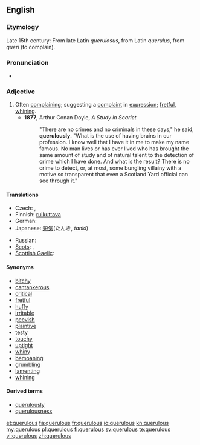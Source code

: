 ==English==

===Etymology===
Late 15th century: From late Latin ''querulosus'', from Latin ''querulus'', from ''queri'' (to complain).

===Pronunciation===
* {{rfp|lang=en}}

===Adjective===
{{en-adj}}

# Often [[complain]]ing; suggesting a [[complaint]] in [[expression]]; [[fret|fretful]], [[whine|whining]].
#* '''1877''', Arthur Conan Doyle, ''A Study in Scarlet''
#*: "There are no crimes and no criminals in these days," he said, '''querulously'''. "What is the use of having brains in our profession. I know well that I have it in me to make my name famous. No man lives or has ever lived who has brought the same amount of study and of natural talent to the detection of crime which I have done. And what is the result? There is no crime to detect, or, at most, some bungling villainy with a motive so transparent that even a Scotland Yard official can see through it."

====Translations====
{{trans-top|often complaining}}
* Czech: {{t-|cs|fňukavý|m}}, {{t-|cs|hašteřivý|m}}
* Finnish: [[ruikuttava]]
* German: {{t-|de|nörglerisch}}
* Japanese: [[短気]](たんき, ''tanki'')
{{trans-mid}}
* Russian: {{t|ru|ворчливый}}
* [[Scots]]: {{tø|sco|fashious|xs=Scots}}, {{tø|sco|girnie|xs=Scots}}
* [[Scottish Gaelic]]: {{t|gd|gearanach}}
{{trans-bottom}}

====Synonyms====
* [[bitchy]]
* [[cantankerous]]
* [[critical]]
* [[fretful]]
* [[huffy]]
* [[irritable]]
* [[peevish]]
* [[plaintive]]
* [[testy]]
* [[touchy]]
* [[uptight]]
* [[whiny]]
* [[bemoaning]]
* [[grumbling]]
* [[lamenting]]
* [[whining]]

====Derived terms====
*[[querulously]]
*[[querulousness]]

[[et:querulous]]
[[fa:querulous]]
[[fr:querulous]]
[[io:querulous]]
[[kn:querulous]]
[[my:querulous]]
[[pl:querulous]]
[[fi:querulous]]
[[sv:querulous]]
[[te:querulous]]
[[vi:querulous]]
[[zh:querulous]]